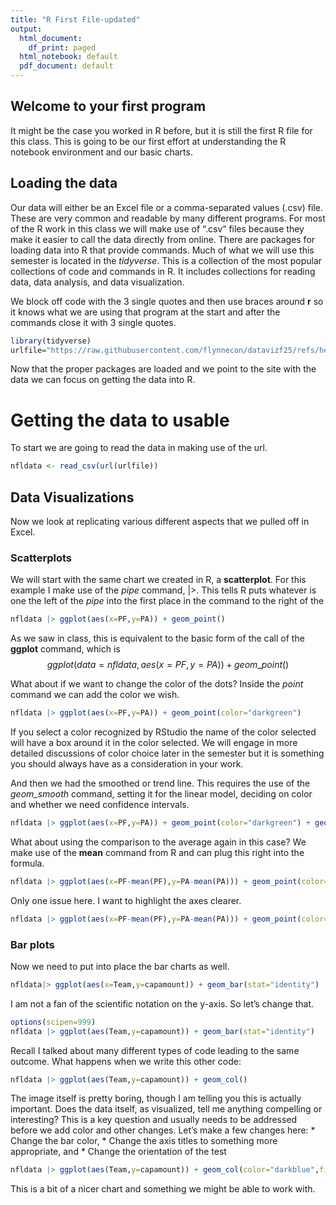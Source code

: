 ```yaml
---
title: "R First File-updated"
output:
  html_document:
    df_print: paged
  html_notebook: default
  pdf_document: default
---
```


## Welcome to your first program
It might be the case you worked in R before, but it is still the first R file for this class. 
This is going to be our first effort at understanding the R notebook environment and our basic charts. 

## Loading the data
Our data will either be an Excel file or a comma-separated values (.csv) file. 
These are very common and readable by many different programs. 
For most of the R work in this class we will make use of ".csv" files because they make it easier to call the data directly from online. 
There are packages for loading data into R that provide commands. 
Much of what we will use this semester is located in the *tidyverse*. 
This is a collection of the most popular collections of code and commands in R. 
It includes collections for reading data, data analysis, and data visualization.

We block off code with the 3 single quotes and then use braces around **r** so it knows what we are using that program at the start and after the commands close it with 3 single quotes.

```r
library(tidyverse)
urlfile="https://raw.githubusercontent.com/flynnecon/datavizf25/refs/heads/main/data/nfldata1.csv"
```
<!-- If I want to make a comment in the body of the text that will not appear anywhere in the printed outpout I can set that text off as you see at the start and end of this statement.-->


Now that the proper packages are loaded and we point to the site with the data we can focus on getting the data into R.

# Getting the data to usable
To start we are going to read the data in making use of the url.

```r
nfldata <- read_csv(url(urlfile))
```

## Data Visualizations
Now we look at replicating various different aspects that we pulled off in Excel. 

### Scatterplots

We will start with the same chart we created in R, a **scatterplot**. 
For this example I make use of the *pipe* command, |>. 
This tells R puts whatever is one the left of the *pipe* into the first place in the command to the right of the \em{pipe}. 
The command for generating the chart is **ggplot**.

```r
nfldata |> ggplot(aes(x=PF,y=PA)) + geom_point()
```

As we saw in class, this is equivalent to the basic form of the call of the **ggplot** command, which is
$$ggplot(data=nfldata,aes(x=PF,y=PA)) + geom\text{_}point()$$

What about if we want to change the color of the dots? Inside the *point* command we can add the color we wish.

```r
nfldata |> ggplot(aes(x=PF,y=PA)) + geom_point(color="darkgreen")
```

If you select a color recognized by RStudio the name of the color selected will have a box around it in the color selected.
We will engage in more detailed discussions of color choice later in the semester but it is something you should always have as a consideration in your work. 

And then we had the smoothed or trend line. This requires the use of the *geom_smooth* command, setting it for the linear model, deciding on color and whether we need confidence intervals. 

```r
nfldata |> ggplot(aes(x=PF,y=PA)) + geom_point(color="darkgreen") + geom_smooth(method=lm, color="blue",se=FALSE)
```

What about using the comparison to the average again in this case? 
We make use of the **mean** command from R and can plug this right into the formula. 

```r
nfldata |> ggplot(aes(x=PF-mean(PF),y=PA-mean(PA))) + geom_point(color="darkgreen") + geom_smooth(method=lm, color="blue",se=FALSE)
```

Only one issue here. 
I want to highlight the axes clearer. 

```r
nfldata |> ggplot(aes(x=PF-mean(PF),y=PA-mean(PA))) + geom_point(color="darkgreen") + geom_smooth(method=lm, color="blue",se=FALSE) + geom_hline(yintercept=0) + geom_vline(xintercept=0)
```



### Bar plots

Now we need to put into place the bar charts as well.

```r
nfldata|> ggplot(aes(x=Team,y=capamount)) + geom_bar(stat="identity")
```

I am not a fan of the scientific notation on the y-axis. 
So let's change that. 

```r
options(scipen=999)
nfldata |> ggplot(aes(Team,y=capamount)) + geom_bar(stat="identity")
```

Recall I talked about many different types of code leading to the same outcome. 
What happens when we write this other code: 

```r
nfldata |> ggplot(aes(Team,y=capamount)) + geom_col()
```

The image itself is pretty boring, though I am telling you this is actually important. 
Does the data itself, as visualized, tell me anything compelling or interesting?
This is a key question and usually needs to be addressed before we add color and other changes. 
Let's make a few changes here:
* Change the bar color, 
* Change the axis titles to something more appropriate, and
* Change the orientation of the test

```r
nfldata |> ggplot(aes(Team,y=capamount)) + geom_col(color="darkblue",fill="darkblue") + labs(x="Team",y="$") + theme(axis.text.x = element_text(angle=90))
```

This is a bit of a nicer chart and something we might be able to work with. 
